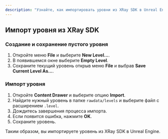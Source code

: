 ```yaml
---
description: "Узнайте, как импортировать уровни из XRay SDK в Unreal Engine 5. Подробная инструкция по созданию и сохранению пустого уровня, а также пошаговый процесс импорта."
---
```


## Импорт уровня из XRay SDK

### Создание и сохранение пустого уровня

1. Откройте меню **File** и выберите **New Level...**.
2. В появившемся окне выберите **Empty Level**.
3. Сохраните текущий уровень открыв меню **File** и выбрав **Save Current Level As...**.

### Импорт уровня

1. Откройте **Content Drawer** и выберите опцию **Import**.
2. Найдите нужный уровень в папке `rawdata/levels` и выберите файл с расширением `.level`.
3. Дождитесь завершения процесса импорта.
4. Если появится ошибка, нажмите **OK**.
5. Сохраните уровень.

Таким образом, вы импортируете уровень из XRay SDK в Unreal Engine.
